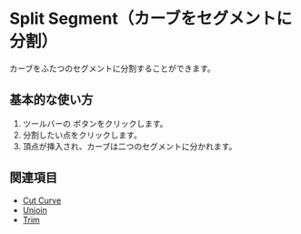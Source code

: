 
# Split Segment（カーブをセグメントに分割）

<Reference shortcut="" command="split-segment" button="ツールバー" buttonIcon='button-split-segment'/>

カーブをふたつのセグメントに分割することができます。

## 基本的な使い方

1. ツールバーの <ButtonIcon type="button-split-segment" /> ボタンをクリックします。
2. 分割したい点をクリックします。
3. 頂点が挿入され、カーブは二つのセグメントに分かれます。

<VideoPlayer fileName="split-segment"/>

## 関連項目
- [Cut Curve](cut-curve)
- [Unjoin](unjoin)
- [Trim](trim)